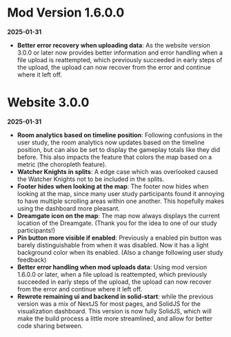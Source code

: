 # Mod Version 1.6.0.0

**2025-01-31**

-   **Better error recovery when uploading data**:
    As the website version 3.0.0 or later now provides better information and error handling when a file upload is reattempted,
    which previously succeeded in early steps of the upload,
    the upload can now recover from the error and continue where it left off.

# Website 3.0.0

**2025-01-31**

-   **Room analytics based on timeline position**:
    Following confusions in the user study, the room analytics now updates based on the timeline position, but can also be set to display the gameplay totals like they did before.
    This also impacts the feature that colors the map based on a metric (the choropleth feature).
-   **Watcher Knights in splits**:
    A edge case which was overlooked caused the Watcher Knights not to be included in the splits.
-   **Footer hides when looking at the map**:
    The footer now hides when looking at the map, since many user study participants found it annoying to have multiple scrolling areas within one another.
    This hopefully makes using the dashboard more pleasant.
-   **Dreamgate icon on the map**:
    The map now always displays the current location of the Dreamgate. (Thank you for the idea to one of our study participants!)
-   **Pin button more visible if enabled**:
    Previously a enabled pin button was barely distinguishable from when it was disabled. Now it has a light background color when its enabled. (Also a change following user study feedback)
-   **Better error handling when mod uploads data**:
    Using mod version 1.6.0.0 or later, when a file upload is reattempted, which previously succeeded in early steps of the upload,
    the upload can now recover from the error and continue where it left off.
-   **Rewrote remaining ui and backend in solid-start**:
    while the previous version was a mix of NextJS for most pages, and SolidJS for the visualization dashboard.
    This version is now fully SolidJS, which will make the build process a little more streamlined, and allow for better code sharing between.
